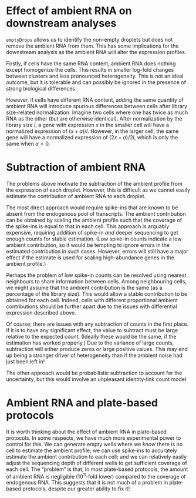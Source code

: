 # Effect of ambient RNA on downstream analyses

`emptyDrops` allows us to identify the non-empty droplets but does not remove the ambient RNA from them.
This has some implications for the downstream analysis as the ambient RNA will alter the expression profiles.

Firstly, if cells have the same RNA content, ambient RNA does nothing except homogenize the cells.
This results in smaller log-fold changes between clusters and less pronounced heterogeneity.
This is not an ideal outcome, but it is tolerable and can possibly be ignored in the presence of strong biological differences.

However, if cells have different RNA content, adding the same quantity of ambient RNA will introduce spurious differences between cells after library size-related normalization.
Imagine two cells where one has twice as much RNA as the other (but are otherwise identical).
After normalization by the library size $l$, a gene with expression $x$ in the smaller cell will have a normalized expression of $(x + a)/l$.
However, in the larger cell, the same gene will have a normalized expression of $(2x + a)/2l$, which is only the same when $a=0$.

# Subtraction of ambient RNA

The problems above motivate the subtraction of the ambient profile from the expression of each droplet.
However, this is difficult as we cannot easily estimate the contribution of ambient RNA to each droplet. 

The most direct approach would require spike-ins that are known to be absent from the endogenous pool of transcripts.
The ambient contribution can be obtained by scaling the ambient profile such that the coverage of the spike-ins is equal to that in each cell.
This approach is arguably expensive, requiring addition of spike-in _and_ deeper sequencing to get enough counts for stable estimation.
(Low spike-in counts indicate a low ambient contribution, so it would be tempting to ignore errors in the estimated contribution in such cases.
However, errors will still have a major effect if the estimate is used for scaling high-abundance genes in the ambient profile.)

Perhaps the problem of low spike-in counts can be resolved using nearest neighbours to share information between cells.
Among neighbouring cells, we might assume that the ambient contribution is the same (as a percentage of the library size).
This would allow a stable contribution to be obtained for each cell.
Indeed, cells with different proportional ambient contributions should be further apart due to the issues with differential expression described above.

Of course, there are issues with any subtraction of counts in the first place.
If it is to have any significant effect, the value to subtract must be large relative to the expected count.
(Ideally these would be the same, if the estimation has worked properly.)
Due to the variance of large counts, subtraction will either produce zeros or large positive values.
This may end up being a stronger driver of heterogeneity than if the ambient noise had just been left in!

The other approach would be probabilistic subtraction to account for the uncertainty, but this would involve an unpleasant identity-link count model.

# Ambient RNA and plate-based protocols

It is worth thinking about the effect of ambient RNA in plate-based protocols.
In some respects, we have much more experimental power to control for this.
We can generate empty wells where we _know_ there is no cell to estimate the ambient profile;
we can use spike-ins to accurately estimate the ambient contribution to each cell;
and we can relatively easily adjust the sequencing depth of different wells to get sufficient coverage of each cell.
The "problem" is that, in most plate-based protocols, the amount of ambient RNA is negligible (10^3^-fold lower) compared to the coverage of endogenous RNA.
This suggests that it is not much of a problem in plate-based protocols, despite our greater ability to fix it!
